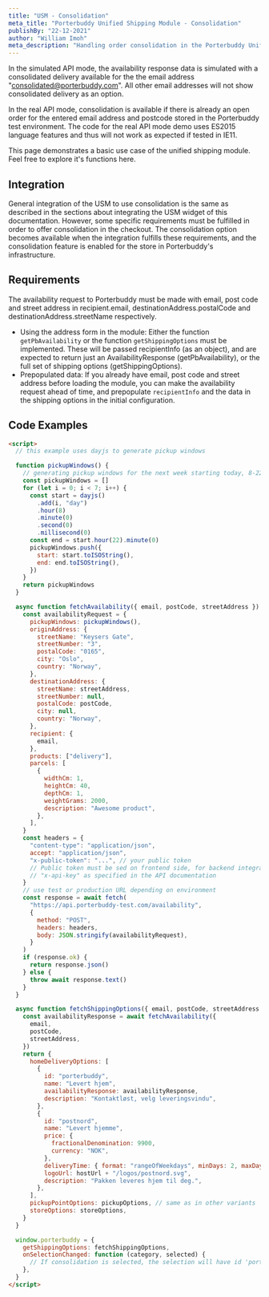 ```yaml
---
title: "USM - Consolidation"
meta_title: "Porterbuddy Unified Shipping Module - Consolidation"
publishBy: "22-12-2021"
author: "William Imoh"
meta_description: "Handling order consolidation in the Porterbuddy Unified Shipping Module"
---
```


In the simulated API mode, the availability response data is simulated with a consolidated delivery available for the the email address "consolidated@porterbuddy.com". All other email addresses will not show consolidated delivery as an option.

In the real API mode, consolidation is available if there is already an open order for the entered email address and postcode stored in the Porterbuddy test environment. The code for the real API mode demo uses ES2015 language features and thus will not work as expected if tested in IE11.

This page demonstrates a basic use case of the unified shipping module. Feel free to explore it's functions here.

<USMConsolidation />

## Integration

General integration of the USM to use consolidation is the same as described in the sections about integrating the USM widget of this documentation. However, some specific requirements must be fulfilled in order to offer consolidation in the checkout. The consolidation option becomes available when the integration fulfills these requirements, and the consolidation feature is enabled for the store in Porterbuddy's infrastructure.

## Requirements

The availability request to Porterbuddy must be made with email, post code and street address in recipient.email, destinationAddress.postalCode and destinationAddress.streetName respectively.

- Using the address form in the module: Either the function `getPbAvailability` or the function `getShippingOptions` must be implemented. These will be passed recipientInfo (as an object), and are expected to return just an AvailabilityResponse (getPbAvailability), or the full set of shipping options (getShippingOptions).
- Prepopulated data: If you already have email, post code and street address before loading the module, you can make the availability request ahead of time, and prepopulate `recipientInfo` and the data in the shipping options in the initial configuration.

## Code Examples

```html
<script>
  // this example uses dayjs to generate pickup windows

  function pickupWindows() {
    // generating pickup windows for the next week starting today, 8-22 each day
    const pickupWindows = []
    for (let i = 0; i < 7; i++) {
      const start = dayjs()
        .add(i, "day")
        .hour(8)
        .minute(0)
        .second(0)
        .millisecond(0)
      const end = start.hour(22).minute(0)
      pickupWindows.push({
        start: start.toISOString(),
        end: end.toISOString(),
      })
    }
    return pickupWindows
  }

  async function fetchAvailability({ email, postCode, streetAddress }) {
    const availabilityRequest = {
      pickupWindows: pickupWindows(),
      originAddress: {
        streetName: "Keysers Gate",
        streetNumber: "3",
        postalCode: "0165",
        city: "Oslo",
        country: "Norway",
      },
      destinationAddress: {
        streetName: streetAddress,
        streetNumber: null,
        postalCode: postCode,
        city: null,
        country: "Norway",
      },
      recipient: {
        email,
      },
      products: ["delivery"],
      parcels: [
        {
          widthCm: 1,
          heightCm: 40,
          depthCm: 1,
          weightGrams: 2000,
          description: "Awesome product",
        },
      ],
    }
    const headers = {
      "content-type": "application/json",
      accept: "application/json",
      "x-public-token": "...", // your public token
      // Public token must be sed on frontend side, for backend integration use your api key and header
      // "x-api-key" as specified in the API documentation
    }
    // use test or production URL depending on environment
    const response = await fetch(
      "https://api.porterbuddy-test.com/availability",
      {
        method: "POST",
        headers: headers,
        body: JSON.stringify(availabilityRequest),
      }
    )
    if (response.ok) {
      return response.json()
    } else {
      throw await response.text()
    }
  }

  async function fetchShippingOptions({ email, postCode, streetAddress }) {
    const availabilityResponse = await fetchAvailability({
      email,
      postCode,
      streetAddress,
    })
    return {
      homeDeliveryOptions: [
        {
          id: "porterbuddy",
          name: "Levert hjem",
          availabilityResponse: availabilityResponse,
          description: "Kontaktløst, velg leveringsvindu",
        },
        {
          id: "postnord",
          name: "Levert hjemme",
          price: {
            fractionalDenomination: 9900,
            currency: "NOK",
          },
          deliveryTime: { format: "rangeOfWeekdays", minDays: 2, maxDays: 5 },
          logoUrl: hostUrl + "/logos/postnord.svg",
          description: "Pakken leveres hjem til deg.",
        },
      ],
      pickupPointOptions: pickupOptions, // same as in other variants
      storeOptions: storeOptions,
    }
  }

  window.porterbuddy = {
    getShippingOptions: fetchShippingOptions,
    onSelectionChanged: function (category, selected) {
      // If consolidation is selected, the selection will have id 'porterbuddy-consolidation'
    },
  }
</script>
```
